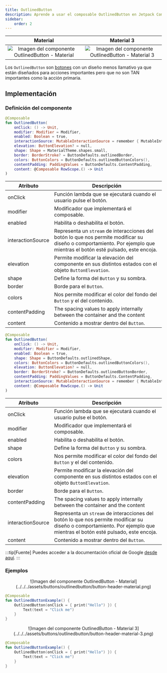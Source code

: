 ```yaml
---
title: OutlinedButton
description: Aprende a usar el composable OutlinedButton en Jetpack Compose.
sidebar:
    order: 2
---
```



[comment]: <> (La ruta siempre será assets/nombeComponente/componente-header.webp)

| Material| Material 3| 
| :----------------: | :------: |
| ![Imagen del componente OutlinedButton - Material](../../../assets/buttons/outlinedbutton/button-header-material.png)              | ![Imagen del componente OutlinedButton - Material 3](../../../assets/buttons/outlinedbutton/button-header-material-3.png) | 

Los `OutlinedButton` son [botones](/buttons/button/) con un diseño menos llamativo ya que están diseñados para acciones importantes pero que no son TAN importantes como la acción primaria.

## Implementación

### Definición del componente

[comment]: <> (Añade un ``TabItem`` por cada tipo de implementación que tenga)

<Tabs>
<TabItem label="Material">

```kotlin frame="terminal"
@Composable
fun OutlinedButton(
    onClick: () -> Unit,
    modifier: Modifier = Modifier,
    enabled: Boolean = true,
    interactionSource: MutableInteractionSource = remember { MutableInteractionSource() },
    elevation: ButtonElevation? = null,
    shape: Shape = MaterialTheme.shapes.small,
    border: BorderStroke? = ButtonDefaults.outlinedBorder,
    colors: ButtonColors = ButtonDefaults.outlinedButtonColors(),
    contentPadding: PaddingValues = ButtonDefaults.ContentPadding,
    content: @Composable RowScope.() -> Unit
)
```
Atributo | Descripción
------ | -----------
onClick | Función lambda que se ejecutará cuando el usuario pulse el botón.
modifier | Modificador que implementará el composable.
enabled | Habilita o deshabilita el botón.
interactionSource | Representa un `stream` de interacciones del botón lo que nos permite modificar su diseño o comportamiento. Por ejemplo que mientras el botón esté pulsado, este encoja.
elevation | Permite modificar la elevación del componente en sus distintos estados con el objeto `ButtonElevation`.
shape | Define la forma del `Button` y su sombra.
border | Borde para el `Button`.
colors | Nos permite modificar el color del fondo del `Button` y el del contenido.
contentPadding | The spacing values to apply internally between the container and the content
content | Contenido a mostrar dentro del `Button`.

</TabItem>
<TabItem label="Material 3">

```kotlin frame="terminal"
@Composable
fun OutlinedButton(
    onClick: () -> Unit,
    modifier: Modifier = Modifier,
    enabled: Boolean = true,
    shape: Shape = ButtonDefaults.outlinedShape,
    colors: ButtonColors = ButtonDefaults.outlinedButtonColors(),
    elevation: ButtonElevation? = null,
    border: BorderStroke? = ButtonDefaults.outlinedButtonBorder,
    contentPadding: PaddingValues = ButtonDefaults.ContentPadding,
    interactionSource: MutableInteractionSource = remember { MutableInteractionSource() },
    content: @Composable RowScope.() -> Unit
)
```

Atributo | Descripción
------ | -----------
onClick | Función lambda que se ejecutará cuando el usuario pulse el botón.
modifier | Modificador que implementará el composable.
enabled | Habilita o deshabilita el botón.
shape | Define la forma del `Button` y su sombra.
colors | Nos permite modificar el color del fondo del `Button` y el del contenido.
elevation | Permite modificar la elevación del componente en sus distintos estados con el objeto `ButtonElevation`.
border | Borde para el `Button`.
contentPadding | The spacing values to apply internally between the container and the content
interactionSource | Representa un `stream` de interacciones del botón lo que nos permite modificar su diseño o comportamiento. Por ejemplo que mientras el botón esté pulsado, este encoja.
content | Contenido a mostrar dentro del `Button`.

</TabItem>
</Tabs>

[comment]: <> (No modifiques el tip)

:::tip[Fuente]
Puedes acceder a la documentación oficial de Google
[desde aquí](https://developer.android.com/reference/kotlin/androidx/compose/runtime/package-summary).
:::

### Ejemplos 

<Tabs>
<TabItem label="Material">

<center>![Imagen del componente OutlinedButton - Material](../../../assets/buttons/outlinedbutton/button-header-material.png)</center>

```kotlin frame="terminal"
@Composable
fun OutlinedButtonExample() {
    OutlinedButton(onClick = { print("Hello") }) {
        Text(text = "Click me")
    }
}
```

</TabItem>
<TabItem label="Material 3">

<center>![Imagen del componente OutlinedButton - Material 3](../../../assets/buttons/outlinedbutton/button-header-material-3.png)</center>

```kotlin frame="terminal"
@Composable
fun OutlinedButtonExample() {
    OutlinedButton(onClick = { print("Hello") }) {
        Text(text = "Click me")
    }
}
```

</TabItem>
</Tabs>